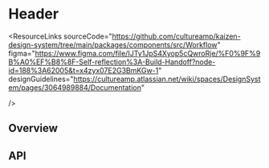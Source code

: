 
<Meta of={WorkflowHeaderStories} />

# Header

<ResourceLinks
  sourceCode="https://github.com/cultureamp/kaizen-design-system/tree/main/packages/components/src/Workflow"
  figma="https://www.figma.com/file/IJTy1JpS4Xyop5cQwroRje/%F0%9F%9B%A0%EF%B8%8F-Self-reflection%3A-Build-Handoff?node-id=188%3A62005&t=x4zyx07E2G3BmKGw-1"
  designGuidelines="https://cultureamp.atlassian.net/wiki/spaces/DesignSystem/pages/3064989884/Documentation"

/>

<Installation
  installCommand="pnpm add @kaizen/components"
  importStatement='import { Workflow } from "@kaizen/components/v1/layout"'
/>

## Overview

<Canvas of={WorkflowHeaderStories.Playground} />
<Controls of={WorkflowHeaderStories.Playground} />

## API

<DocsStory of={WorkflowHeaderStories.MultipleActions} />
